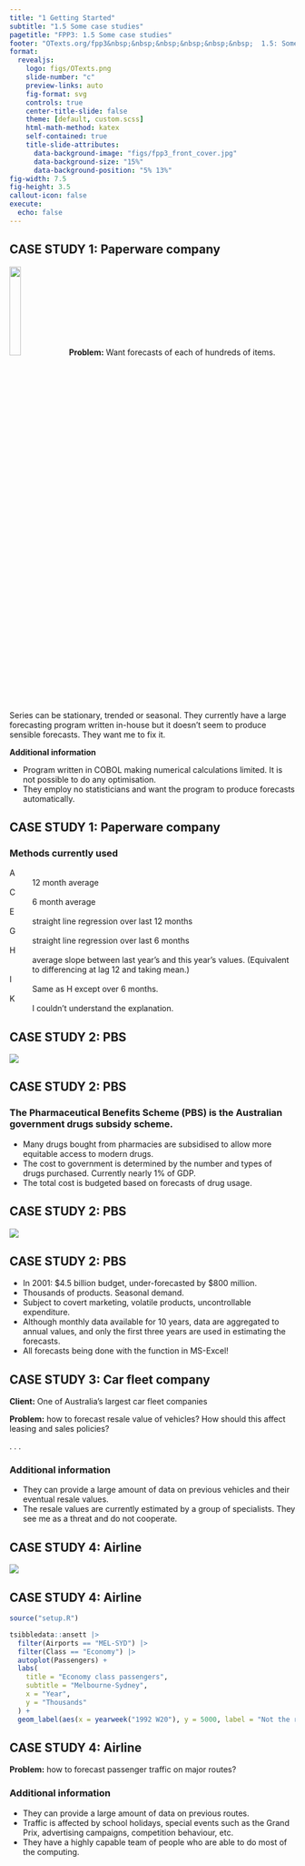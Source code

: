 ```yaml
---
title: "1 Getting Started"
subtitle: "1.5 Some case studies"
pagetitle: "FPP3: 1.5 Some case studies"
footer: "OTexts.org/fpp3&nbsp;&nbsp;&nbsp;&nbsp;&nbsp;&nbsp;  1.5: Some case studies"
format:
  revealjs:
    logo: figs/OTexts.png
    slide-number: "c"
    preview-links: auto
    fig-format: svg
    controls: true
    center-title-slide: false
    theme: [default, custom.scss]
    html-math-method: katex
    self-contained: true
    title-slide-attributes:
      data-background-image: "figs/fpp3_front_cover.jpg"
      data-background-size: "15%"
      data-background-position: "5% 13%"
fig-width: 7.5
fig-height: 3.5
callout-icon: false
execute:
  echo: false
---
```


## CASE STUDY 1: Paperware company

![](figs/tableware2.jpg){.wrapping #fig-structure width="20%"}
**Problem:** Want forecasts of each of hundreds of items. Series can be stationary, trended or seasonal. They currently have a large forecasting program written in-house but it doesn't seem to produce sensible forecasts. They want me to fix it.

<div style="clear:both;"></div>

**Additional information**

::: {.tightlist}

* Program written in COBOL making numerical calculations limited. It is not possible to do any optimisation.
* They employ no statisticians and want the program to produce forecasts automatically.

:::

## CASE STUDY 1: Paperware company

### Methods currently used

A
: 12 month average

C
: 6 month average

E
: straight line regression over last 12 months

G
: straight line regression over last 6 months

H
: average slope between last year's and this year's values.
  (Equivalent to differencing at lag 12 and taking mean.)

I
: Same as H except over 6 months.

K
: I couldn't understand the explanation.

## CASE STUDY 2: PBS

![](figs/pills.jpg)

## CASE STUDY 2: PBS

### The Pharmaceutical Benefits Scheme (PBS) is the Australian government drugs subsidy scheme.

  * Many drugs bought from pharmacies are subsidised to allow more equitable access to modern drugs.
  * The cost to government is determined by the number and types of drugs purchased. Currently nearly 1\% of GDP.
  * The total cost is budgeted based on forecasts of drug usage.

## CASE STUDY 2: PBS

![](figs/pbs2.jpg)


## CASE STUDY 2: PBS

  * In 2001: \$4.5 billion budget, under-forecasted by \$800 million.
  * Thousands of products. Seasonal demand.
  * Subject to covert marketing, volatile products, uncontrollable expenditure.
  * Although monthly data available for 10 years, data are aggregated to annual values, and only the first three years are used in estimating the forecasts.
  * All forecasts being done with the \texttt{FORECAST} function in MS-Excel!

## CASE STUDY 3: Car fleet company

**Client:** One of Australia's largest car fleet companies

**Problem:** how to forecast resale value of vehicles? How
should this affect leasing and sales policies?

. . .

### Additional information
 - They can provide a large amount of data on previous vehicles and their eventual resale values.
 - The resale values are currently estimated by a group of specialists. They see me as a threat and do not cooperate.

## CASE STUDY 4: Airline

![](figs/ansettlogo.jpg)

## CASE STUDY 4: Airline

```r
source("setup.R")
```

```r
tsibbledata::ansett |>
  filter(Airports == "MEL-SYD") |>
  filter(Class == "Economy") |>
  autoplot(Passengers) +
  labs(
    title = "Economy class passengers",
    subtitle = "Melbourne-Sydney",
    x = "Year",
    y = "Thousands"
  ) +
  geom_label(aes(x = yearweek("1992 W20"), y = 5000, label = "Not the real data!\n Or is it?"))
```

## CASE STUDY 4: Airline

**Problem:** how to forecast passenger traffic on major routes?

### Additional information

  * They can provide a large amount of data on previous routes.
  * Traffic is affected by school holidays, special events such as
the Grand Prix, advertising campaigns, competition behaviour, etc.
  * They have a highly capable team of people who are able to do
most of the computing.
